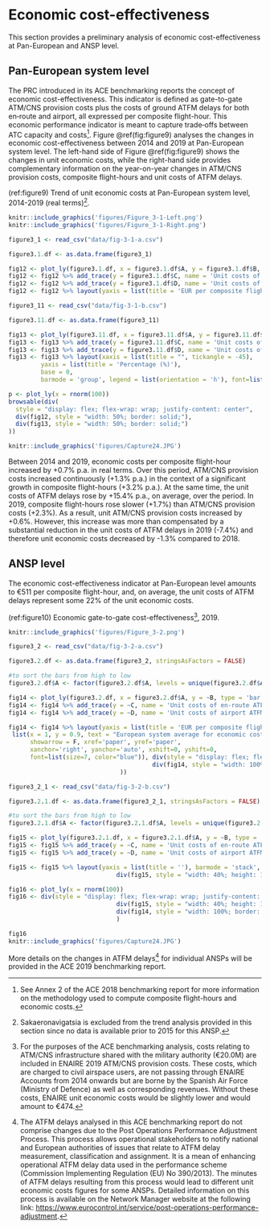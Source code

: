 # Economic cost-effectiveness {#economic}

This section provides a preliminary analysis of economic cost-effectiveness at Pan-European and ANSP level.

## Pan-European system level {#eco_1}

The PRC introduced in its ACE benchmarking reports the concept of economic cost-effectiveness. This indicator is defined as gate-to-gate ATM/CNS provision costs plus the costs of ground ATFM delays for both en‐route and airport, all expressed per composite flight-hour. This economic performance indicator is meant to capture trade‐offs between ATC capacity and costs[^economic-cost-effectiveness-1]. Figure \@ref(fig:figure9) analyses the changes in economic cost-effectiveness between 2014 and 2019 at Pan-European system level. The left-hand side of Figure \@ref(fig:figure9) shows the changes in unit economic costs, while the right-hand side provides complementary information on the year-on-year changes in ATM/CNS provision costs, composite flight-hours and unit costs of ATFM delays.

[^economic-cost-effectiveness-1]: See Annex 2 of the ACE 2018 benchmarking report for more information on the methodology used to compute composite flight-hours and economic costs.

(ref:figure9) Trend of unit economic costs at Pan-European system level, 2014-2019 (real terms)[^economic-cost-effectiveness-2].

[^economic-cost-effectiveness-2]: Sakaeronavigatsia is excluded from the trend analysis provided in this section since no data is available prior to 2015 for this ANSP.

```r
knitr::include_graphics('figures/Figure_3-1-Left.png')
knitr::include_graphics('figures/Figure_3-1-Right.png')
```

```r

figure3_1 <- read_csv("data/fig-3-1-a.csv")

figure3.1.df <- as.data.frame(figure3_1)

fig12 <- plot_ly(figure3.1.df, x = figure3.1.df$A, y = figure3.1.df$B, type = 'bar', name = 'ATM/CNS costs per composite flight-hour')
fig12 <- fig12 %>% add_trace(y = figure3.1.df$C, name = 'Unit costs of en-route ATFM delays')
fig12 <- fig12 %>% add_trace(y = figure3.1.df$D, name = 'Unit costs of airport ATFM delays', text = figure3.1.df$E, textposition = 'outside')
fig12 <- fig12 %>% layout(yaxis = list(title = 'EUR per composite flight-hour (2019 prices)'), barmode = 'stack', legend = list(orientation = 'h'), font=list(size = 7))

figure3_11 <- read_csv("data/fig-3-1-b.csv")

figure3.11.df <- as.data.frame(figure3_11)

fig13 <- plot_ly(figure3.11.df, x = figure3.11.df$A, y = figure3.11.df$B, type = 'bar', name = 'ATM/CNS costs per composite flight-hour', marker = list(color = 'rgb(49,130,189)'), base = 0, text = figure3.11.df$E, textposition = 'outside')
fig13 <- fig13 %>% add_trace(y = figure3.11.df$C, name = 'Unit costs of en-route ATFM delays', marker = list(color = 'rgb(204,204,204)'), text = figure3.11.df$F, textposition = 'outside')
fig13 <- fig13 %>% add_trace(y = figure3.11.df$D, name = 'Unit costs of airport ATFM delays', marker = list(color = 'rgb(49,204,189)'), text = figure3.11.df$G, textposition = 'outside')
fig13 <- fig13 %>% layout(xaxis = list(title = "", tickangle = -45),
         yaxis = list(title = 'Percentage (%)'),
         base = 0,
         barmode = 'group', legend = list(orientation = 'h'), font=list(size = 7))

p <- plot_ly(x = rnorm(100))
browsable(div(
  style = "display: flex; flex-wrap: wrap; justify-content: center",
  div(fig12, style = "width: 50%; border: solid;"),
  div(fig13, style = "width: 50%; border: solid;")
))

knitr::include_graphics('figures/Capture24.JPG')

```

Between 2014 and 2019, economic costs per composite flight-hour increased by +0.7% p.a. in real terms. Over this period, ATM/CNS provision costs increased continuously (+1.3% p.a.) in the context of a significant growth in composite flight-hours (+3.2% p.a.). At the same time, the unit costs of ATFM delays rose by +15.4% p.a., on average, over the period. In 2019, composite flight-hours rose slower (+1.7%) than ATM/CNS provision costs (+2.3%). As a result, unit ATM/CNS provision costs increased by +0.6%. However, this increase was more than compensated by a substantial reduction in the unit costs of ATFM delays in 2019 (-7.4%) and therefore unit economic costs decreased by -1.3% compared to 2018.

## ANSP level {#eco_2}

The economic cost-effectiveness indicator at Pan-European level amounts to €511 per composite flight-hour, and, on average, the unit costs of ATFM delays represent some 22% of the unit economic costs.

(ref:figure10) Economic gate-to-gate cost-effectiveness[^economic-cost-effectiveness-3], 2019.

[^economic-cost-effectiveness-3]: For the purposes of the ACE benchmarking analysis, costs relating to ATM/CNS infrastructure shared with the military authority (€20.0M) are included in ENAIRE 2019 ATM/CNS provision costs. These costs, which are charged to civil airspace users, are not passing through ENAIRE Accounts from 2014 onwards but are borne by the Spanish Air Force (Ministry of Defence) as well as corresponding revenues. Without these costs, ENAIRE unit economic costs would be slightly lower and would amount to €474.

```r
knitr::include_graphics('figures/Figure_3-2.png')
```

```r

figure3_2 <- read_csv("data/fig-3-2-a.csv")

figure3.2.df <- as.data.frame(figure3_2, stringsAsFactors = FALSE)

#to sort the bars from high to low
figure3.2.df$A <- factor(figure3.2.df$A, levels = unique(figure3.2.df$A)[order(figure3.2.df$E, decreasing = TRUE)])

fig14 <- plot_ly(figure3.2.df, x = figure3.2.df$A, y = ~B, type = 'bar', name = 'Financial gate-to-gate cost effectiveness')
fig14 <- fig14 %>% add_trace(y = ~C, name = 'Unit costs of en-route ATFM delays')
fig14 <- fig14 %>% add_trace(y = ~D, name = 'Unit costs of airport ATFM delays', text = figure3.2.df$E, textposition = 'outside')

fig14 <- fig14 %>% layout(yaxis = list(title = 'EUR per composite flight-hour'), barmode = 'stack', legend = list(x = 0.7, y = 0.7), font=list(size = 8), annotations = 
 list(x = 1, y = 0.9, text = "European system average for economic cost-effectiveness: EUR 511 <br /> European system average for financial cost-effectiveness: EUR 399", 
      showarrow = F, xref='paper', yref='paper', 
      xanchor='right', yanchor='auto', xshift=0, yshift=0,
      font=list(size=7, color="blue")), div(style = "display: flex; flex-wrap: wrap; justify-content: space-between",
                                        div(fig14, style = "width: 100%; border: solid;")
                               ))

figure3_2_1 <- read_csv("data/fig-3-2-b.csv")

figure3.2.1.df <- as.data.frame(figure3_2_1, stringsAsFactors = FALSE)

#to sort the bars from high to low
figure3.2.1.df$A <- factor(figure3.2.1.df$A, levels = unique(figure3.2.1.df$A)[order(figure3.2.1.df$E, decreasing = TRUE)])

fig15 <- plot_ly(figure3.2.1.df, x = figure3.2.1.df$A, y = ~B, type = 'bar', name = 'Financial gate-to-gate cost effectiveness')
fig15 <- fig15 %>% add_trace(y = ~C, name = 'Unit costs of en-route ATFM delays')
fig15 <- fig15 %>% add_trace(y = ~D, name = 'Unit costs of airport ATFM delays', text = figure3.2.1.df$E, textposition = 'outside')

fig15 <- fig15 %>% layout(yaxis = list(title = ''), barmode = 'stack', showlegend = FALSE, font=list(size = 7), autosize = F, width = 300, height = 150, div(style = "display: flex; flex-wrap: wrap; justify-content: space-between",
                              div(fig15, style = "width: 40%; height: 160px; border: solid"))) 

fig16 <- plot_ly(x = rnorm(100))
fig16 <- div(style = "display: flex; flex-wrap: wrap; justify-content: space-between",
                              div(fig15, style = "width: 40%; height: 160px; border: solid"),
                              div(fig14, style = "width: 100%; border: solid;")
                              )

fig16
knitr::include_graphics('figures/Capture24.JPG')

```

More details on the changes in ATFM delays[^economic-cost-effectiveness-4] for individual ANSPs will be provided in the ACE 2019 benchmarking report.

[^economic-cost-effectiveness-4]: The ATFM delays analysed in this ACE benchmarking report do not comprise changes due to the Post Operations Performance Adjustment Process. This process allows operational stakeholders to notify national and European authorities of issues that relate to ATFM delay measurement, classification and assignment. It is a mean of enhancing operational ATFM delay data used in the performance scheme (Commission Implementing Regulation (EU) No 390/2013). The minutes of ATFM delays resulting from this process would lead to different unit economic costs figures for some ANSPs. Detailed information on this process is available on the Network Manager website at the following link: <https://www.eurocontrol.int/service/post-operations-performance-adjustment>.

